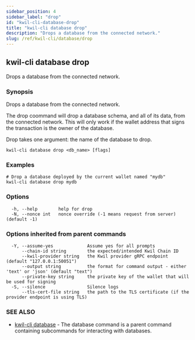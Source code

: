 ```yaml
---
sidebar_position: 4
sidebar_label: "drop"
id: "kwil-cli-database-drop"
title: "kwil-cli database drop"
description: "Drops a database from the connected network."
slug: /ref/kwil-cli/database/drop
---
```


## kwil-cli database drop

Drops a database from the connected network.

### Synopsis

Drops a database from the connected network.

The drop coommand will drop a database schema, and all of its data, from the connected network.
This will only work if the wallet address that signs the transaction is the owner of the database.

Drop takes one argument: the name of the database to drop.

```
kwil-cli database drop <db_name> [flags]
```

### Examples

```
# Drop a database deployed by the current wallet named "mydb"
kwil-cli database drop mydb
```

### Options

```
  -h, --help        help for drop
  -N, --nonce int   nonce override (-1 means request from server) (default -1)
```

### Options inherited from parent commands

```
  -Y, --assume-yes             Assume yes for all prompts
      --chain-id string        the expected/intended Kwil Chain ID
      --kwil-provider string   the Kwil provider gRPC endpoint (default "127.0.0.1:50051")
      --output string          the format for command output - either 'text' or 'json' (default "text")
      --private-key string     the private key of the wallet that will be used for signing
  -S, --silence                Silence logs
      --tls-cert-file string   the path to the TLS certificate (if the provider endpoint is using TLS)
```

### SEE ALSO

* [kwil-cli database](/docs/ref/kwil-cli/database)	 - The database command is a parent command containing subcommands for interacting with databases.

